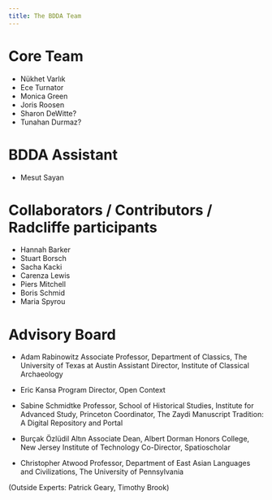 ```yaml
---
title: The BDDA Team
---
```


 
# Core Team
 
- Nükhet Varlık
- Ece Turnator
- Monica Green
- Joris Roosen
- Sharon DeWitte?
- Tunahan Durmaz?
 
# BDDA Assistant
 
- Mesut Sayan
 
# Collaborators / Contributors / Radcliffe participants
 
- Hannah Barker
- Stuart Borsch
- Sacha Kacki
- Carenza Lewis
- Piers Mitchell
- Boris Schmid
- Maria Spyrou
 
# Advisory Board
 
- Adam Rabinowitz
	Associate Professor, Department of Classics, The University of Texas at Austin
	Assistant Director, Institute of Classical Archaeology
 
- Eric Kansa
	Program Director, Open Context
 
- Sabine Schmidtke
	Professor, School of Historical Studies, Institute for Advanced Study, Princeton
	Coordinator, The Zaydi Manuscript Tradition: A Digital Repository and Portal
 
- Burçak Özlüdil Altın
	Associate Dean, Albert Dorman Honors College, New Jersey Institute of Technology
	Co-Director, Spatioscholar
 
- Christopher Atwood
	Professor, Department of East Asian Languages and Civilizations, The University of Pennsylvania
 
(Outside Experts: Patrick Geary, Timothy Brook)


